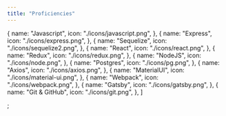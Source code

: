 ```yaml
---
title: "Proficiencies"
---
```


  {
    name: "Javascript",
    icon: "./icons/javascript.png",
  },
  {
    name: "Express",
    icon: "./icons/express.png",
  },
  {
    name: "Sequelize",
    icon: "./icons/sequelize2.png",
  },
  {
    name: "React",
    icon: "./icons/react.png",
  },
  {
    name: "Redux",
    icon: "./icons/redux.png",
  },
    {
    name: "NodeJS",
    icon: "./icons/node.png",
  },
    {
    name: "Postgres",
    icon: "./icons/pg.png",
  },
    {
    name: "Axios",
    icon: "./icons/axios.png",
  },
  {
      name: "MaterialUI",
      icon: "./icons/material-ui.png",
    },
    {
    name: "Webpack",
    icon: "./icons/webpack.png",
    },
    {
    name: "Gatsby",
    icon: "./icons/gatsby.png",
  },
      {
    name: "Git & GitHub",
    icon: "./icons/git.png",
  },
]

;
